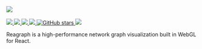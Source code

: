 <div style={{ margin: '0 auto', maxWidth: '600px', color: 'white', textAlign: 'center' }}>
  <img
    style={{ width: '75%', margin: '0 auto 2em auto' }}
    src="https://github.com/reaviz/reagraph/raw/master/docs/assets/logo.png"
  />
  <br />
  <br />
  <div className="flex flex-row gap-2 justify-center">
  <a href="https://github.com/reaviz/reagraph/workflows/build/" target="_blank">
    <img src="https://github.com/reaviz/reagraph/workflows/build/badge.svg?branch=master" />
  </a>
  <a href="https://npm.im/reagraph" target="_blank">
    <img src="https://img.shields.io/npm/v/reagraph.svg" />
  </a>
  <a href="https://npm.im/reagraph" target="_blank">
    <img src="https://badgen.net/npm/dw/reagraph" />
  </a>
  <a href="https://github.com/reaviz/reagraph/blob/master/LICENSE" target="_blank">
    <img src="https://badgen.now.sh/badge/license/apache2" />
  </a>
  <a href="https://github.com/reaviz/reagraph" target="_blank">
    <img alt="GitHub stars" src="https://img.shields.io/github/stars/reaviz/reagraph?style=social" />
  </a>
  <a href="https://discord.gg/tt8wGExq35" target="_blank">
    <img src="https://img.shields.io/discord/773948315037073409?label=discord" />
  </a>
  </div>

  Reagraph is a high-performance network graph visualization built in WebGL for React.

</div>
